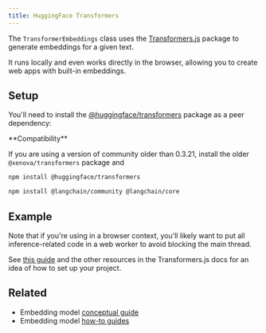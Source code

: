 ```yaml
---
title: HuggingFace Transformers
---
```


The `TransformerEmbeddings` class uses the [Transformers.js](https://huggingface.co/docs/transformers.js/index) package to generate embeddings for a given text.

It runs locally and even works directly in the browser, allowing you to create web apps with built-in embeddings.

## Setup

You'll need to install the [@huggingface/transformers](https://www.npmjs.com/package/@huggingface/transformers) package as a peer dependency:

<Tip>
**Compatibility**

If you are using a version of community older than 0.3.21, install the older `@xenova/transformers` package and
</Tip>

```bash npm
npm install @huggingface/transformers
```

<IntegrationInstallTooltip/>

```bash npm
npm install @langchain/community @langchain/core
```

## Example

Note that if you're using in a browser context, you'll likely want to put all inference-related code in a web worker to avoid
blocking the main thread.

See [this guide](https://huggingface.co/docs/transformers.js/tutorials/next) and the other resources in the Transformers.js docs for an idea of how to
set up your project.


<HfTransformers />

## Related

- Embedding model [conceptual guide](/oss/python/concepts/embedding_models)
- Embedding model [how-to guides](/oss/python/how-to/#embedding-models)
